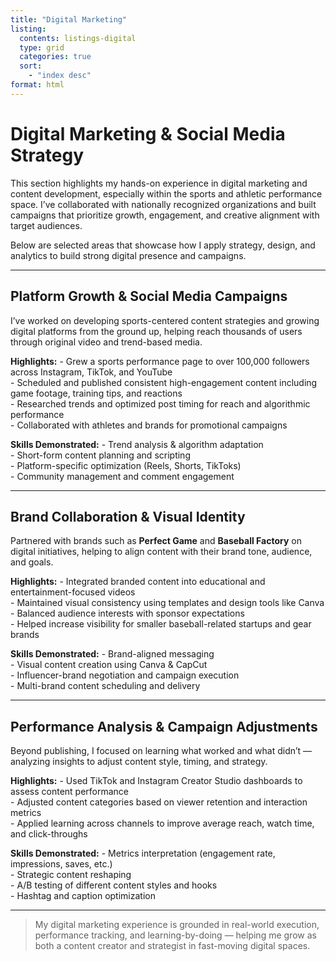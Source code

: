 ```yaml
---
title: "Digital Marketing"
listing: 
  contents: listings-digital
  type: grid
  categories: true
  sort: 
    - "index desc"
format: html
---
```


# Digital Marketing & Social Media Strategy

This section highlights my hands-on experience in digital marketing and content development, especially within the sports and athletic performance space. I've collaborated with nationally recognized organizations and built campaigns that prioritize growth, engagement, and creative alignment with target audiences.

Below are selected areas that showcase how I apply strategy, design, and analytics to build strong digital presence and campaigns.

---

## Platform Growth & Social Media Campaigns

I’ve worked on developing sports-centered content strategies and growing digital platforms from the ground up, helping reach thousands of users through original video and trend-based media.

**Highlights:**
- Grew a sports performance page to over 100,000 followers across Instagram, TikTok, and YouTube  
- Scheduled and published consistent high-engagement content including game footage, training tips, and reactions  
- Researched trends and optimized post timing for reach and algorithmic performance  
- Collaborated with athletes and brands for promotional campaigns

**Skills Demonstrated:**
- Trend analysis & algorithm adaptation  
- Short-form content planning and scripting  
- Platform-specific optimization (Reels, Shorts, TikToks)  
- Community management and comment engagement

---

## Brand Collaboration & Visual Identity

Partnered with brands such as **Perfect Game** and **Baseball Factory** on digital initiatives, helping to align content with their brand tone, audience, and goals.

**Highlights:**
- Integrated branded content into educational and entertainment-focused videos  
- Maintained visual consistency using templates and design tools like Canva  
- Balanced audience interests with sponsor expectations  
- Helped increase visibility for smaller baseball-related startups and gear brands

**Skills Demonstrated:**
- Brand-aligned messaging  
- Visual content creation using Canva & CapCut  
- Influencer-brand negotiation and campaign execution  
- Multi-brand content scheduling and delivery

---

## Performance Analysis & Campaign Adjustments

Beyond publishing, I focused on learning what worked and what didn’t — analyzing insights to adjust content style, timing, and strategy.

**Highlights:**
- Used TikTok and Instagram Creator Studio dashboards to assess content performance  
- Adjusted content categories based on viewer retention and interaction metrics  
- Applied learning across channels to improve average reach, watch time, and click-throughs

**Skills Demonstrated:**
- Metrics interpretation (engagement rate, impressions, saves, etc.)  
- Strategic content reshaping  
- A/B testing of different content styles and hooks  
- Hashtag and caption optimization

---

> My digital marketing experience is grounded in real-world execution, performance tracking, and learning-by-doing — helping me grow as both a content creator and strategist in fast-moving digital spaces.
